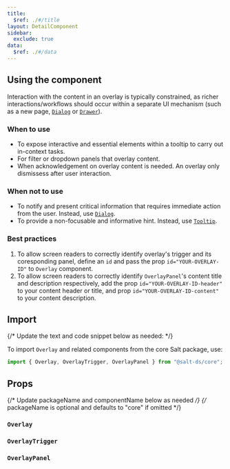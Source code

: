 ```yaml
---
title:
  $ref: ./#/title
layout: DetailComponent
sidebar:
  exclude: true
data:
  $ref: ./#/data
---
```


## Using the component

Interaction with the content in an overlay is typically constrained, as richer interactions/workflows should occur within a separate UI mechanism (such as a new page, [`Dialog`](/salt/components/dialog) or [`Drawer`](/salt/components/drawer)).

### When to use

- To expose interactive and essential elements within a tooltip to carry out in-context tasks.
- For filter or dropdown panels that overlay content.
- When acknowledgement on overlay content is needed. An overlay only dismissess after user interaction.

### When not to use

- To notify and present critical information that requires immediate action from the user. Instead, use [`Dialog`](/salt/components/dialog).
- To provide a non-focusable and informative hint. Instead, use [`Tooltip`](/salt/components/tooltip).

### Best practices

1. To allow screen readers to correctly identify overlay's trigger and its coresponding panel, define an `id` and pass the prop `id="YOUR-OVERLAY-ID"` to `Overlay` component.
2. To allow screen readers to correctly identify `OverlayPanel`'s content title and description respectively, add the prop `id="YOUR-OVERLAY-ID-header"` to your content header or title, and prop `id="YOUR-OVERLAY-ID-content"` to your content description.

## Import

{/* Update the text and code snippet below as needed: */}

To import `Overlay` and related components from the core Salt package, use:

```js
import { Overlay, OverlayTrigger, OverlayPanel } from "@salt-ds/core";
```

## Props

{/* Update packageName and componentName below as needed */}
{/* packageName is optional and defaults to "core" if omitted */}

### `Overlay`

<PropsTable packageName="core" componentName="Overlay" />

### `OverlayTrigger`

<PropsTable packageName="core" componentName="OverlayTrigger" />

### `OverlayPanel`

<PropsTable packageName="core" componentName="OverlayPanel" />
